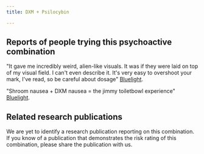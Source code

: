 ---
title: DXM + Psilocybin

---

## Reports of people trying this psychoactive combination

"It gave me incredibly weird, alien-like visuals. It was if they were laid on top of my visual field. I can't even describe it. It's very easy to overshoot your mark, I've read, so be careful about dosage" [Bluelight](https://bluelight.org/xf/threads/combo-subthread-dxm-mushrooms.228537/).

"Shroom nausea + DXM nausea = the jimmy toiletbowl experience"  [Bluelight](https://bluelight.org/xf/threads/dxm-shrooms.91759/).

## Related research publications

We are yet to identify a research publication reporting on this combination. If you know of a publication that demonstrates the risk rating of this combination, please share the publication with us.




